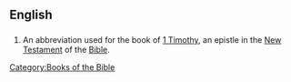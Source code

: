 ==English==
==={{abbreviation}}===
{{infl|en|abbreviation}}
# {{biblical}} An abbreviation used for the book of [[1 Timothy]], an epistle in the [[New Testament]] of the [[Bible]].

[[Category:Books of the Bible]]